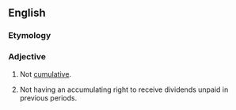 ==English==

===Etymology===
{{prefix|en|non|cumulative}}

===Adjective===
{{en-adj|-}}

# Not [[cumulative]].
# {{lb|en|finance}} Not having an accumulating right to receive dividends unpaid in previous periods.